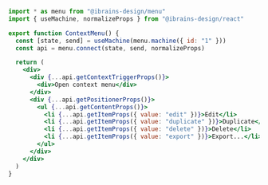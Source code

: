 ```jsx
import * as menu from "@ibrains-design/menu"
import { useMachine, normalizeProps } from "@ibrains-design/react"

export function ContextMenu() {
  const [state, send] = useMachine(menu.machine({ id: "1" }))
  const api = menu.connect(state, send, normalizeProps)

  return (
    <div>
      <div {...api.getContextTriggerProps()}>
        <div>Open context menu</div>
      </div>
      <div {...api.getPositionerProps()}>
        <ul {...api.getContentProps()}>
          <li {...api.getItemProps({ value: "edit" })}>Edit</li>
          <li {...api.getItemProps({ value: "duplicate" })}>Duplicate</li>
          <li {...api.getItemProps({ value: "delete" })}>Delete</li>
          <li {...api.getItemProps({ value: "export" })}>Export...</li>
        </ul>
      </div>
    </div>
  )
}
```
